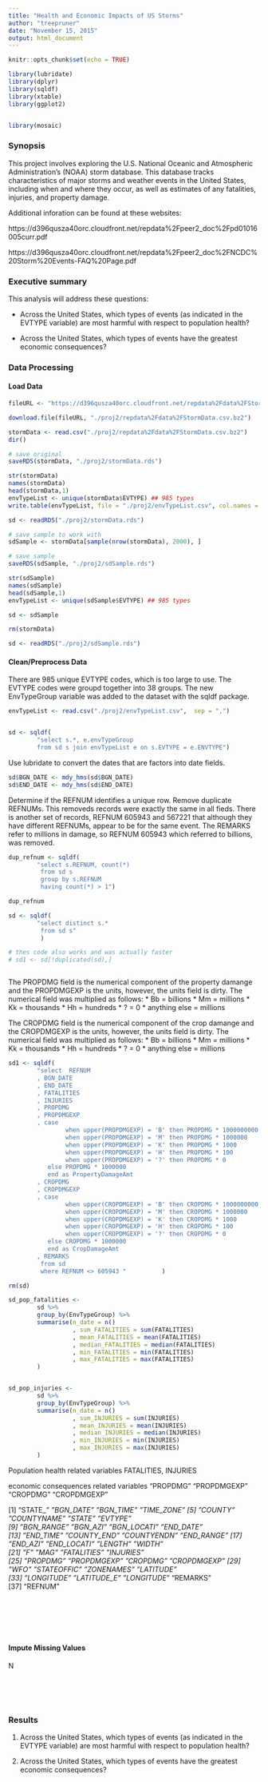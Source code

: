 ```yaml
---
title: "Health and Economic Impacts of US Storms"
author: "treepruner"
date: "November 15, 2015"
output: html_document
---
```


```r
knitr::opts_chunk$set(echo = TRUE)
```


```r
library(lubridate)
library(dplyr)
library(sqldf)
library(xtable)
library(ggplot2)


library(mosaic)
```



### Synopsis

This project involves exploring the U.S. National Oceanic and Atmospheric Administration's (NOAA) storm database. This database tracks characteristics of major storms and weather events in the United States, including when and where they occur, as well as estimates of any fatalities, injuries, and property damage.

Additional inforation can be found at these websites:

https://d396qusza40orc.cloudfront.net/repdata%2Fpeer2_doc%2Fpd01016005curr.pdf

https://d396qusza40orc.cloudfront.net/repdata%2Fpeer2_doc%2FNCDC%20Storm%20Events-FAQ%20Page.pdf


### Executive summary
This analysis will address these questions: 

 * Across the United States, which types of events (as indicated in the EVTYPE variable) are most harmful with respect to population health?

 * Across the United States, which types of events have the greatest economic consequences?

### Data Processing

#### Load Data



```r
fileURL <- "https://d396qusza40orc.cloudfront.net/repdata%2Fdata%2FStormData.csv.bz2"

download.file(fileURL, "./proj2/repdata%2Fdata%2FStormData.csv.bz2")

stormData <- read.csv("./proj2/repdata%2Fdata%2FStormData.csv.bz2")
dir()

# save original
saveRDS(stormData, "./proj2/stormData.rds")

str(stormData)
names(stormData)
head(stormData,1)
envTypeList <- unique(stormData$EVTYPE) ## 985 types
write.table(envTypeList, file = "./proj2/envTypeList.csv", col.names = TRUE)
```


```r
sd <- readRDS("./proj2/stormData.rds")

```



```r

# save sample to work with
sdSample <- stormData[sample(nrow(stormData), 2000), ]

# save sample
saveRDS(sdSample, "./proj2/sdSample.rds")

str(sdSample)
names(sdSample)
head(sdSample,1)
envTypeList <- unique(sdSample$EVTYPE) ## 985 types

sd <- sdSample

rm(stormData)

```

```r
sd <- readRDS("./proj2/sdSample.rds")
```





#### Clean/Preprocess Data
There are 985 unique EVTYPE codes, which is too large to use. The EVTYPE codes were groupd together into 38 groups. The new EnvTypeGroup variable was added to the dataset with the sqldf package.

```r
envTypeList <- read.csv("./proj2/envTypeList.csv",  sep = ",")


sd <- sqldf( 
        "select s.*, e.envTypeGroup   
        from sd s join envTypeList e on s.EVTYPE = e.ENVTYPE")

```

Use lubridate to convert the dates that are factors into date fields.

```r

sd$BGN_DATE <- mdy_hms(sd$BGN_DATE)
sd$END_DATE <- mdy_hms(sd$END_DATE)

```


Determine if the REFNUM identifies a unique row. Remove duplicate REFNUMs. This removeds records were exactly the same in all fieds. There is another set of records, REFNUM 605943 and 567221 that although they have different REFNUMs, appear to be for the same event. The REMARKS refer to millions in damage, so REFNUM 605943 which referred to billions, was removed.

```r
dup_refnum <- sqldf( 
        "select s.REFNUM, count(*)   
         from sd s 
         group by s.REFNUM
         having count(*) > 1")

dup_refnum

sd <- sqldf( 
        "select distinct s.*   
         from sd s" 
         )

# thes code also works and was actually faster
# sd1 <- sd[!duplicated(sd),] 



```

The PROPDMG field is the numerical component of the property damange and the PROPDMGEXP is the units, however, the units field is dirty. The numerical field was multiplied as follows: 
 * Bb = billions
 * Mm = millions 
 * Kk = thousands
 * Hh = hundreds
 * ?  = 0
 * anything else = millions
 
The CROPDMG field is the numerical component of the crop damange and the CROPDMGEXP is the units, however, the units field is dirty. The numerical field was multiplied as follows: 
 * Bb = billions
 * Mm = millions 
 * Kk = thousands
 * Hh = hundreds
 * ?  = 0
 * anything else = millions


```r
sd1 <- sqldf( 
        "select  REFNUM
        , BGN_DATE
        , END_DATE
        , FATALITIES
        , INJURIES
        , PROPDMG
        , PROPDMGEXP
        , case 
                when upper(PROPDMGEXP) = 'B' then PROPDMG * 1000000000
                when upper(PROPDMGEXP) = 'M' then PROPDMG * 1000000
                when upper(PROPDMGEXP) = 'K' then PROPDMG * 1000
                when upper(PROPDMGEXP) = 'H' then PROPDMG * 100
                when upper(PROPDMGEXP) = '?' then PROPDMG * 0
           else PROPDMG * 1000000
           end as PropertyDamageAmt
        , CROPDMG
        , CROPDMGEXP
        , case 
                when upper(CROPDMGEXP) = 'B' then CROPDMG * 1000000000
                when upper(CROPDMGEXP) = 'M' then CROPDMG * 1000000
                when upper(CROPDMGEXP) = 'K' then CROPDMG * 1000
                when upper(CROPDMGEXP) = 'H' then CROPDMG * 100
                when upper(CROPDMGEXP) = '?' then CROPDMG * 0
           else CROPDMG * 1000000
           end as CropDamageAmt
        , REMARKS   
         from sd
         where REFNUM <> 605943 "          )

rm(sd)
```         
         

```r
sd_pop_fatalities <- 
        sd %>% 
        group_by(EnvTypeGroup) %>% 
        summarise(n_date = n()
                  , sum_FATALITIES = sum(FATALITIES) 
                  , mean_FATALITIES = mean(FATALITIES)
                  , median_FATALITIES = median(FATALITIES)
                  , min_FATALITIES = min(FATALITIES)
                  , max_FATALITIES = max(FATALITIES)
        )


sd_pop_injuries <- 
        sd %>% 
        group_by(EnvTypeGroup) %>% 
        summarise(n_date = n()
                  , sum_INJURIES = sum(INJURIES) 
                  , mean_INJURIES = mean(INJURIES)
                  , median_INJURIES = median(INJURIES)
                  , min_INJURIES = min(INJURIES)
                  , max_INJURIES = max(INJURIES)
        )

```



Population health related variables
FATALITIES, INJURIES

economic consequences related variables
"PROPDMG"    "PROPDMGEXP" "CROPDMG"    "CROPDMGEXP"


[1] "STATE__"    "BGN_DATE"   "BGN_TIME"   "TIME_ZONE" 
 [5] "COUNTY"     "COUNTYNAME" "STATE"      "EVTYPE"    
 [9] "BGN_RANGE"  "BGN_AZI"    "BGN_LOCATI" "END_DATE"  
[13] "END_TIME"   "COUNTY_END" "COUNTYENDN" "END_RANGE" 
[17] "END_AZI"    "END_LOCATI" "LENGTH"     "WIDTH"     
[21] "F"          "MAG"        "FATALITIES" "INJURIES"  
[25] "PROPDMG"    "PROPDMGEXP" "CROPDMG"    "CROPDMGEXP"
[29] "WFO"        "STATEOFFIC" "ZONENAMES"  "LATITUDE"  
[33] "LONGITUDE"  "LATITUDE_E" "LONGITUDE_" "REMARKS"   
[37] "REFNUM"   



```r

```





#### 

```r

```




#### 


```r

```




```r

```



#### 




#### 

```r

```





#### Impute Missing Values
N


```r

```



```r

```



#### 



```r

```



#### 


```r

```

### Results

 1. Across the United States, which types of events (as indicated in the EVTYPE variable) are most harmful with respect to population health?

 2. Across the United States, which types of events have the greatest economic consequences?